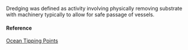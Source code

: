 Dredging was defined as activity involving physically removing substrate with machinery typically to allow for safe passage of vessels.

#### Reference

[Ocean Tipping Points](http://www.pacioos.hawaii.edu/projects/oceantippingpoints/#data)